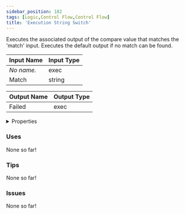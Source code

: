 ```yaml
---
sidebar_position: 182
tags: [Logic,Control Flow,Control Flow]
title: 'Execution String Switch'
---
```


Executes the associated output of the compare value that matches the 'match' input. Executes the default output if no match can be found.



<IChip uuid="80c7d803-df40-45a5-ac7b-bfccb0b511c7"/>

| Input Name | Input Type |
|-----------|-----------|
| *No name.* | exec |
| Match | string |

| Output Name | Output Type |
|-----------|-----------|
| Failed | exec |


<details>
  <summary>Properties</summary>
  <div>
    <div>
    <table>
      <thead>
        <tr>
          <th>Is beta required?</th>
          <th>No</th>
        </tr>
        <tr>
          <th>Is this chip a trolling risk?</th>
          <th>No</th>
        </tr>
        <tr>
          <th>Is this chip a role assignment risk?</th>
          <th>No</th>
        </tr>
        <tr>
          <th>Chip UUID</th>
          <th>80c7d803-df40-45a5-ac7b-bfccb0b511c7</th>
        </tr>
        <tr>
          <th>Room availability</th>
          <th>Available everywhere</th>
        </tr>
      </thead>
    </table>
    </div>
  </div>
</details>

### Uses

None so far!

### Tips

None so far!

### Issues

None so far!